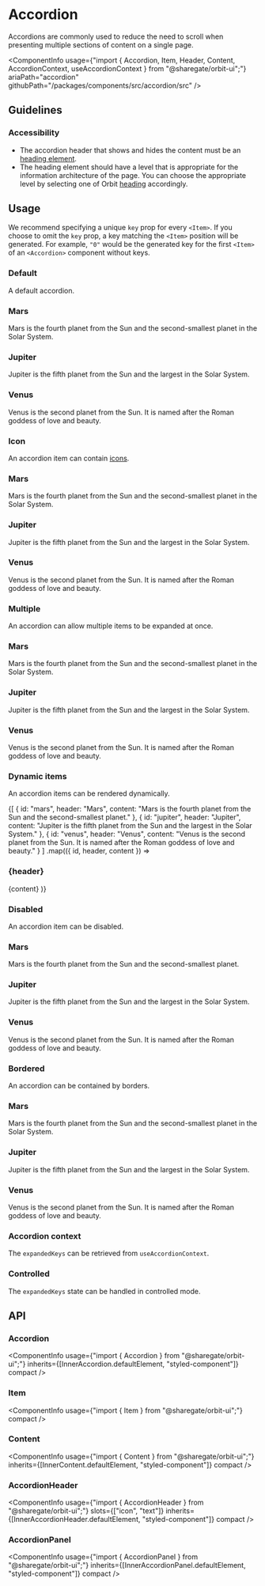 
<Meta
    title="Components/Accordion"
    id="accordion"
/>

# Accordion

<Tagline>Accordions are commonly used to reduce the need to scroll when presenting multiple sections of content on a single page.</Tagline>

<ComponentInfo
    usage={"import { Accordion, Item, Header, Content, AccordionContext, useAccordionContext } from \"@sharegate/orbit-ui\";"}
    ariaPath="accordion"
    githubPath="/packages/components/src/accordion/src"
/>

## Guidelines

### Accessibility

- The accordion header that shows and hides the content must be an [heading element](https://developer.mozilla.org/en-US/docs/Web/HTML/Element/Heading_Elements).
- The heading element should have a level that is appropriate for the information architecture of the page. You can choose the appropriate level by selecting one of Orbit [heading](?path=/docs/heading--default-story) accordingly.

## Usage

We recommend specifying a unique `key` prop for every `<Item>`. If you choose to omit the `key` prop, a key matching the `<Item>` position will be generated. For example, `"0"` would be the generated key for the first `<Item>` of an `<Accordion>` component without keys.

### Default

A default accordion.

<Preview>
    <Story name="default">
        <Accordion>
            <Item key="mars">
                <H3>Mars</H3>
                <Content>Mars is the fourth planet from the Sun and the second-smallest planet in the Solar System.</Content>
            </Item>
            <Item key="jupiter">
                <H3>Jupiter</H3>
                <Content>Jupiter is the fifth planet from the Sun and the largest in the Solar System.</Content>
            </Item>
            <Item key="venus">
                <H3>Venus</H3>
                <Content>Venus is the second planet from the Sun. It is named after the Roman goddess of love and beauty.</Content>
            </Item>
        </Accordion>
    </Story>
</Preview>

### Icon

An accordion item can contain [icons](?path=/docs/icon-gallery--page).

<Preview>
    <Story name="icon">
        <Accordion>
            <Item key="mars">
                <H3>
                    <NotificationMajorIcon />
                    <Text>Mars</Text>
                </H3>
                <Content>Mars is the fourth planet from the Sun and the second-smallest planet in the Solar System.</Content>
            </Item>
            <Item key="jupiter">
                <H3>
                    <InfoCircleMajorIcon />
                    <Text>Jupiter</Text>
                </H3>
                <Content>Jupiter is the fifth planet from the Sun and the largest in the Solar System.</Content>
            </Item>
            <Item key="venus">
                <H3>
                    <HelpMajorIcon />
                    <Text>Venus</Text>
                </H3>
                <Content>Venus is the second planet from the Sun. It is named after the Roman goddess of love and beauty.</Content>
            </Item>
        </Accordion>
    </Story>
</Preview>

### Multiple

An accordion can allow multiple items to be expanded at once.

<Preview>
    <Story name="multiple">
        <Accordion expansionMode="multiple">
            <Item key="mars">
                <H3>Mars</H3>
                <Content>Mars is the fourth planet from the Sun and the second-smallest planet in the Solar System.</Content>
            </Item>
            <Item key="jupiter">
                <H3>Jupiter</H3>
                <Content>Jupiter is the fifth planet from the Sun and the largest in the Solar System.</Content>
            </Item>
            <Item key="venus">
                <H3>Venus</H3>
                <Content>Venus is the second planet from the Sun. It is named after the Roman goddess of love and beauty.</Content>
            </Item>
        </Accordion>
    </Story>
</Preview>

### Dynamic items

An accordion items can be rendered dynamically.

<Preview>
    <Story name="dynamic items">
        <Accordion aria-label="Planets">
            {[
                { id: "mars", header: "Mars", content: "Mars is the fourth planet from the Sun and the second-smallest planet." },
                { id: "jupiter", header: "Jupiter", content: "Jupiter is the fifth planet from the Sun and the largest in the Solar System." },
                { id: "venus", header: "Venus", content: "Venus is the second planet from the Sun. It is named after the Roman goddess of love and beauty." }
            ]
                .map(({ id, header, content }) =>
                    <Item key={id}>
                        <H3>{header}</H3>
                        <Content>{content}</Content>
                    </Item>
                )}
        </Accordion>
    </Story>
</Preview>

### Disabled

An accordion item can be disabled.

<Preview>
    <Story name="disabled item">
        <Accordion>
            <Item key="mars">
                <H3>Mars</H3>
                <Content>Mars is the fourth planet from the Sun and the second-smallest planet.</Content>
            </Item>
            <Item disabled key="jupiter">
                <H3>Jupiter</H3>
                <Content>Jupiter is the fifth planet from the Sun and the largest in the Solar System.</Content>
            </Item>
            <Item key="venus">
                <H3>Venus</H3>
                <Content>Venus is the second planet from the Sun. It is named after the Roman goddess of love and beauty.</Content>
            </Item>
        </Accordion>
    </Story>
</Preview>

### Bordered

An accordion can be contained by borders.

<Preview>
    <Story name="bordered">
        <Accordion variant="bordered">
            <Item key="mars">
                <H3>Mars</H3>
                <Content>Mars is the fourth planet from the Sun and the second-smallest planet in the Solar System.</Content>
            </Item>
            <Item key="jupiter">
                <H3>Jupiter</H3>
                <Content>Jupiter is the fifth planet from the Sun and the largest in the Solar System.</Content>
            </Item>
            <Item key="venus">
                <H3>Venus</H3>
                <Content>Venus is the second planet from the Sun. It is named after the Roman goddess of love and beauty.</Content>
            </Item>
        </Accordion>
    </Story>
</Preview>

### Accordion context

The `expandedKeys` can be retrieved from `useAccordionContext`.

<Preview filePath="/accordion/docs/AccordionContext" />

### Controlled

The `expandedKeys` state can be handled in controlled mode.

<Preview filePath="/accordion/docs/ControlledAccordion" />

## API

### Accordion

<ComponentInfo
    usage={"import { Accordion } from \"@sharegate/orbit-ui\";"}
    inherits={[InnerAccordion.defaultElement, "styled-component"]}
    compact
/>

<ArgsTable of={InnerAccordion} sort="alpha" />

### Item

<ComponentInfo
    usage={"import { Item } from \"@sharegate/orbit-ui\";"}
    compact
/>

<ArgsTable of={InnerItem} sort="alpha" />

### Content

<ComponentInfo
    usage={"import { Content } from \"@sharegate/orbit-ui\";"}
    inherits={[InnerContent.defaultElement, "styled-component"]}
    compact
/>

<ArgsTable of={InnerContent} sort="alpha" />

### AccordionHeader

<ComponentInfo
    usage={"import { AccordionHeader } from \"@sharegate/orbit-ui\";"}
    slots={["icon", "text"]}
    inherits={[InnerAccordionHeader.defaultElement, "styled-component"]}
    compact
/>

<ArgsTable of={InnerAccordionHeader} sort="alpha" />

### AccordionPanel

<ComponentInfo
    usage={"import { AccordionPanel } from \"@sharegate/orbit-ui\";"}
    inherits={[InnerAccordionPanel.defaultElement, "styled-component"]}
    compact
/>

<ArgsTable of={InnerAccordionPanel} sort="alpha" />
